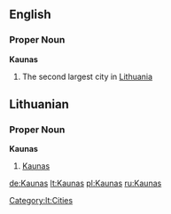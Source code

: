 == English ==

=== Proper Noun ===

'''Kaunas'''
#The second largest city in [[Lithuania]]

== Lithuanian ==

=== Proper Noun ===

'''Kaunas'''
#[[Kaunas#English|Kaunas]]
[[Category:lt:Cities]]

[[de:Kaunas]]
[[lt:Kaunas]]
[[pl:Kaunas]]
[[ru:Kaunas]]
